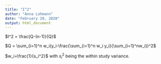 ```yaml
---
title: "I^2"
author: "Anna Lohmann"
date: "February 20, 2020"
output: html_document
---
```


$I^2 = \frac{Q-(n-1)}{Q}$

$Q = \sum_{i=1}^n w_i(y_i-\frac{\sum_{i=1}^n w_i y_i}{\sum_{i=1}^nw_i})^2$

$w_i=\frac{1}{s_i^2}$ with $s_i^2$ being the within study variance.

```r

```

